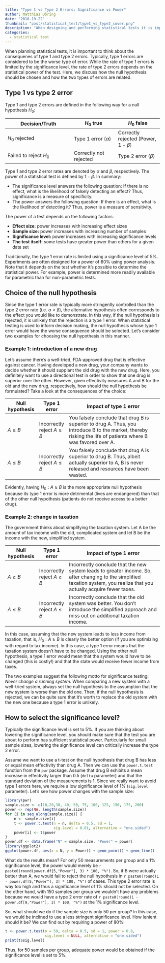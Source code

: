 ```yaml
---
title: "Type 1 vs Type 2 Errors: Significance vs Power"
author: Matthias Döring
date: '2018-10-22'
thumbnail: "post/statistical_test/type1_vs_type2_cover.png"
description: "When designing and performing statistical tests it is important to think about type 1 and type 2 errors. In this post, I investigate the impact of the two error types on significance and power, respectively."
categories:
  - statistical test
---
```

When planning statistical tests, it is important to think about the consequenes of type 1 and type 2 errors. Typically, type 1 errors are considered to be the worse type of error. While the rate of type 1 errors is limited by the significance level, the rate of type 2 errors depends on the statistical power of the test. Here, we discuss how the null hypothesis should be chosen and how the two types of errors are related.
<!--more-->

## Type 1 vs type 2 error

Type 1 and type 2 errors are defined in the following way for a null hypothesis $H_0$:

| Decision/Truth      | $H_0$ true   | $H_0$ false     |
|---------------------|--------------|--------------|
| $H_0$ rejected         | Type 1 error ($\alpha$) | Correctly rejected (Power, $1-\beta$) |
| Failed to reject $H_0$ | Correctly not rejected           | Type 2 error ($\beta$)|

Type 1 and type 2 error rates are denoted by $\alpha$ and $\beta$, respectively. The power of a statistical test is defined by $1 - \beta$. In summary:

* The significance level answers the following question: If there is no effect, what is the likelihood of falsely detecting an effect? Thus, significance is a measure of specificity.
* The power answers the following question: If there is an effect, what is the likelihood of detecting it? Thus, power is a measure of sensitivity.

The power of a test depends on the following factors:

* **Effect size:** power increases with increasing effect sizes
* **Sample size:** power increases with increasing number of samples
* **Significance level:** power increases with increasing significance levels
* **The test itself:** some tests have greater power than others for a given data set

Traditionally, the type 1 error rate is limited using a significance level of 5%. Experiments are often designed for a power of 80% using power analysis. Note that it depends on the test whether it's possible to determine the statistical power. For example, power is determined more readily available for parametric than for non-parametric tests.

## Choice of the null hypothesis

Since the type 1 error rate is typically more stringently controlled than the type 2 error rate (i.e. $\alpha < \beta$), the alternative hypothesis often corresponds to the effect you would like to demonstrate. In this way, if the null hypothesis is rejected, it is unlikely that the rejection is a type 1 error. When statistical testing is used to inform decision making, the null hypothesis whose type 1 error would have the worse consequence should be selected. Let's consider two examples for choosing the null hypothesis in this manner.

### Example 1: introduction of a new drug

Let's assume there's a well-tried, FDA-approved drug that is effective against cancer. Having developed a new drug, your company wants to decide whether it should supplant the old drug with the new drug. Here, you definitely want to use a directional test in order to show that one drug is superior over the other. However, given effectivity measures A and B for the old and the new drug, respectively, how should the null hypothesis be formulated? Take a look at the consequences of the
choice:

| Null hypothesis | Type 1 error                                    | Impact of type 1 error                                                                                                                                        |   |
|-----------------|--------------------------|---------------------------------------------------------------------------------------------------------------------------------------------------------------|
| $A \geq B$          | Incorrectly reject $A \geq B$ | You falsely conclude that drug B is superior to drug A. Thus, you introduce B to the market, thereby risking the life of patients where B was favored over A. | 
| $A \leq B$          | Incorrectly reject $A \leq B$ |  You falsely conclude that drug A is superior to drug B. Thus, albeit actually superior to A, B is never released and resources have been wasted. |

Evidently, having $H_0: A \geq B$ is the more appropriate null hypothesis because its type 1 error is more detrimental (lives are endangered) than that of the other null hypothesis (patients do not receive access to a better drug). 

### Example 2: change in taxation

The government thinks about simplifying the taxation system. Let A be the amount of tax income with the old, complicated system and let B be the income with the new, simplified system. 

| Null hypothesis | Type 1 error                                    | Impact of type 1 error                                                                                                                                        |   |
|-----------------|--------------------------|---------------------------------------------------------------------------------------------------------------------------------------------------------------|
| $A \geq B$          | Incorrectly reject $A \geq B$ | Incorrectly conclude that the new system leads to greater income. So, after changing to the simplified taxation system, you realize that you actually acquire fewer taxes. |
| $A \leq B$          | Incorrectly reject $A \leq B$ |  Incorrectly conclude that the old system was better. You don't introduce the simplified approach and miss out on additional taxation income. |

In this case, assuming that the new system leads to less income from taxation, that is, $H_0: A \geq B$ is clearly the better option (if you are optimizing with regard to tax income). In this case, a type 1 error means that the taxation system doesn't have to be changed. Using the other null hypothesis, a type 1 error would mean that the system would have to be changed (this is costly!) and that the state would receive fewer income from taxes.

The two examples suggest the following motto for significance testing: *Never change a running system*. When comparing a new system with a well-tried system, always set the null hypothesis to the assumption that the new system is worse than the old one. Then, if the null hypothesis is rejected, we can be quite sure that it's worth to replace the old system with the new one because a type 1 error is unlikely.

## How to select the significance level?

Typically the significance level is set to 5%. If you are thinking about lowering the significance level, you should make sure that the test you are about to perform has sufficient statistical power. Particularly for small sample sizes, lowering the significance level can critically increase the type 2 error. 

Assume we want to use a t-test on the null hypothesis that drug B has less or equal mean effectivity than drug A. Then we can use the `power.t.test` function from the `pwr` package. Assume that drug B exhibits a mean increase in effectivity larger than 0.5 (`delta` parameter) and that the standard deviation of the measurements is 1. Since we really want to avoid type 1 errors here, we require a low significance level of 1% (`sig.level` parameter). Let's see how power changes with the sample size:

```r
library(pwr)
sample.size <- c(10,20,30, 40, 50, 75, 100, 125, 150, 175, 200)
power <- rep(NA, length(sample.size))
for (i in seq_along(sample.size)) {
    n <- sample.size[i]
    t <- power.t.test(n = n, delta = 0.5, sd = 1, 
                      sig.level = 0.01, alternative = "one.sided")
    power[i] <- t$power
}
power.df <- data.frame("N" = sample.size, "Power" = power)
library(ggplot2)
ggplot(power.df, aes(x = N, y = Power)) + geom_point() + geom_line()
```

What do the results mean? For only 50 measurements per group and a 1% significance level, the power would merely be `r paste0(round(power.df[5,"Power"], 3) * 100, "%")`. So, if B were actually better than A, we would fail to reject the null hypothesis in `r paste0(round(1 - power.df[5,"Power"], 3) * 100, "%")` of cases. This type 2 error rate is way too high and thus a significance level of 1% should not be selected. On the other hand, with 150 samples per group we wouldn't have any problems because we would have a type 2 error rate of `r paste0(round(1 - power.df[9,"Power"], 3) * 100, "%")` at the 1% significance level.

So, what should we do if the sample size is only 50 per group? In this case, we would be inclined to use a less stringent significance level. How lenient should it be? We can find out by requiring a power of 80%:

```r
t <- power.t.test(n = 50, delta = 0.5, sd = 1, power = 0.8, 
                  sig.level = NULL, alternative = "one.sided")
print(t$sig.level)
```

Thus, for 50 samples per group, adequate power would be obtained if the significance level is set to 5%.
